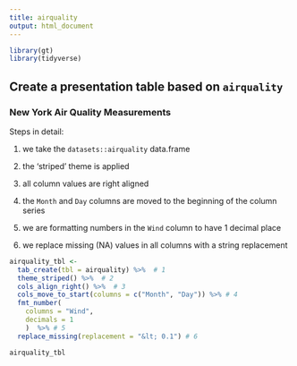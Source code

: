```yaml
---
title: airquality
output: html_document
---
```


```r
library(gt)
library(tidyverse)
```


## Create a presentation table based on `airquality`

### New York Air Quality Measurements

Steps in detail:

 1. we take the `datasets::airquality` data.frame
 
 2. the 'striped' theme is applied
 
 3. all column values are right aligned
 
 4. the `Month` and `Day` columns are moved to the beginning of the column series
 
 5. we are formatting numbers in the `Wind` column to have 1 decimal place
 
 6. we replace missing (NA) values in all columns with a string replacement

```r
airquality_tbl <-
  tab_create(tbl = airquality) %>%  # 1
  theme_striped() %>%  # 2
  cols_align_right() %>%  # 3
  cols_move_to_start(columns = c("Month", "Day")) %>% # 4
  fmt_number(
    columns = "Wind",
    decimals = 1
    )  %>% # 5
  replace_missing(replacement = "&lt; 0.1") # 6
```

```r
airquality_tbl
```
